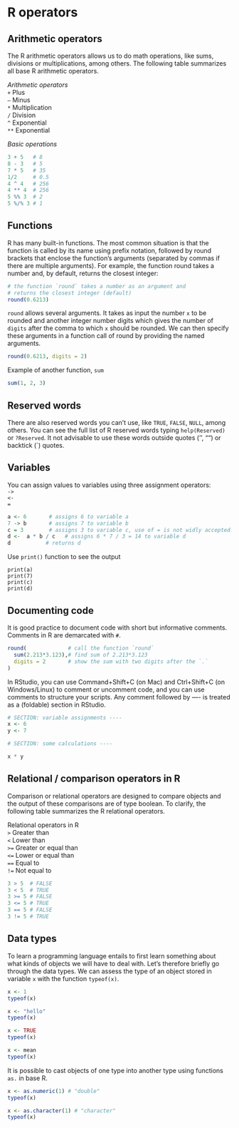 # R operators 

## Arithmetic operators 

The R arithmetic operators allows us to do math operations, like sums, divisions or multiplications, among others. The following table summarizes all base R arithmetic operators.  

*Arithmetic operators*  
`+` 	Plus  
`–` 	Minus  
`*` 	Multiplication  
`/` 	Division  
`^` 	Exponential  
`**` 	Exponential  

*Basic operations*
```r

3 + 5   # 8
8 - 3   # 5
7 * 5   # 35
1/2     # 0.5
4 ^ 4   # 256
4 ** 4  # 256
5 %% 3  # 2
5 %/% 3 # 1
```


## Functions
R has many built-in functions. The most common situation is that the function is called by its name using prefix notation, followed by round brackets that enclose the function’s arguments (separated by commas if there are multiple arguments). For example, the function round takes a number and, by default, returns the closest integer:
```r
# the function `round` takes a number as an argument and 
# returns the closest integer (default)
round(0.6213)
```

`round` allows several arguments. It takes as input the number `x` to be rounded and another integer number digits which gives the number of `digits` after the comma to which `x` should be rounded. We can then specify these arguments in a function call of round by providing the named arguments.

```r
round(0.6213, digits = 2)
```

Example of another function, `sum`

```r
sum(1, 2, 3)
```

## Reserved words

There are also reserved words you can’t use, like `TRUE`, `FALSE`, `NULL`, among others. You can see the full list of R reserved words typing `help(Reserved)` or `?Reserved`. It not advisable to use these words outside quotes ('', "") or backtick (`) quotes.     

## Variables 

You can assign values to variables using three assignment operators:   
`->`  
`<-`  
`=`
```r
a <- 6       # assigns 6 to variable a
7 -> b       # assigns 7 to variable b
c = 3        # assigns 3 to variable c, use of = is not widly accepted!
d <-  a * b / c   # assigns 6 * 7 / 3 = 14 to variable d
d           # returns d
```
Use `print()` function to see the output

`print(a)`  
`print(7)`  
`print(c)`  
`print(d)`  

## Documenting code

It is good practice to document code with short but informative comments. Comments in R are demarcated with `#`.

```r
round(             # call the function `round`
  sum(2.213*3.123),# find sum of 2.213*3.123
  digits = 2       # show the sum with two digits after the `.`
)
```

In RStudio, you can use Command+Shift+C (on Mac) and Ctrl+Shift+C (on Windows/Linux) to comment or uncomment code, and you can use comments to structure your scripts.
Any comment followed by ---- is treated as a (foldable) section in RStudio.



```r
# SECTION: variable assignments ----
x <- 6
y <- 7
```


```r
# SECTION: some calculations ----

x * y
```

## Relational / comparison operators in R 
Comparison or relational operators are designed to compare objects and the output of these comparisons are of type boolean. To clarify, the following table summarizes the R relational operators.

Relational operators in R   
`>` 	Greater than  
`<` 	Lower than  
`>=` 	Greater or equal than  
`<=` 	Lower or equal than  
`==` 	Equal to  
`!=` 	Not equal to  

```r
3 > 5  # FALSE
3 < 5  # TRUE
3 >= 5 # FALSE
3 <= 5 # TRUE
3 == 5 # FALSE
3 != 5 # TRUE
```

## Data types
To learn a programming language entails to first learn something about what kinds of objects we will have to deal with. Let’s therefore briefly go through the data types. We can assess the type of an object stored in variable `x` with the function `typeof(x)`. 

```r
x <- 1
typeof(x)

x <- "hello"
typeof(x)

x <- TRUE
typeof(x)

x <- mean
typeof(x)
```

It is possible to cast objects of one type into another type using functions `as.` in base R.

```r
x <- as.numeric(1) # "double"
typeof(x) 

x <- as.character(1) # "character"
typeof(x)
```

